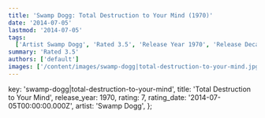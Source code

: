 ```yaml
---
title: 'Swamp Dogg: Total Destruction to Your Mind (1970)'
date: '2014-07-05'
lastmod: '2014-07-05'
tags:
  ['Artist Swamp Dogg', 'Rated 3.5', 'Release Year 1970', 'Release Decade 1970']
summary: 'Rated 3.5'
authors: ['default']
images: ['/content/images/swamp-dogg|total-destruction-to-your-mind.jpg']
---
```


  key: 'swamp-dogg|total-destruction-to-your-mind',
  title: 'Total Destruction to Your Mind',
  release_year: 1970,
  rating: 7,
  rating_date: '2014-07-05T00:00:00.000Z',
  artist: 'Swamp Dogg',
};

<MusicRating data={data} />
